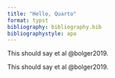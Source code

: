 ```yaml
---
title: "Hello, Quarto"
format: typst
bibliography: bibliography.bib
bibliographystyle: apa
---
```


This should say et al @bolger2019.

This should say et al @bolger2019.
